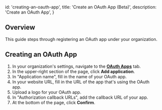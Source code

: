 
  id: 'creating-an-oauth-app',
  title: 'Create an OAuth App (Beta)',
  description: 'Create an OAuth App',
}

## Overview

This guide steps through registering an OAuth app under your organization.

## Creating an OAuth App

1. In your organization's settings, navigate to the [**OAuth Apps**](https://app.supabase.com/org/_/apps) tab.
2. In the upper-right section of the page, click **Add application**.
3. In "Application name", fill in the name of your OAuth app.
4. In your website URL, fill in the URL of the app that's using the OAuth app.
5. Upload a logo for your OAuth app.
6. In "Authorization callback URLs", add the callback URL of your app.
7. At the bottom of the page, click **Confirm**.


